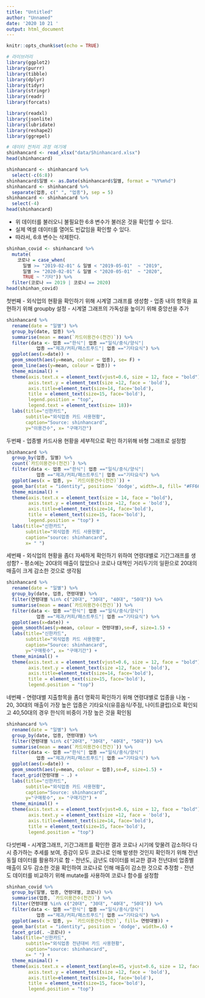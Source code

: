 ```yaml
---
title: "Untitled"
author: "Unnamed"
date: '2020 10 21 '
output: html_document
---
```


```r
knitr::opts_chunk$set(echo = TRUE)

# 라이브러리
library(ggplot2)
library(purrr)
library(tibble)
library(dplyr)
library(tidyr)
library(stringr)
library(readr)
library(forcats)

library(readxl)
library(jsonlite)
library(lubridate)
library(reshape2)
library(ggrepel)
```

```r
# 데이터 전처리 과정 여기에
shinhancard <- read_xlsx("data/Shinhancard.xlsx")
head(shinhancard)
```

```r
shinhancard <- shinhancard %>%
  select(-c(6:8))
shinhancard$일별 <- as.Date(shinhancard$일별, format = "%Y%m%d")
shinhancard <- shinhancard %>%
  separate(업종, c(" ", "업종"), sep = 5)
shinhancard <- shinhancard %>%
  select(-4)
head(shinhancard)
```

- 위 데이터를 불러오니 불필요한 6:8 변수가 불러온 것을 확인할 수 있다.
- 실제 엑셀 데이터를 열어도 빈값임을 확인할 수 있다.
- 따라서, 6:8 변수는 삭제한다.

```r
shinhan_covid <- shinhancard %>%
  mutate(
    코로나 = case_when(
      일별 >= "2019-02-01" & 일별 < "2019-05-01"  ~ "2019",
      일별 >= "2020-02-01" & 일별 < "2020-05-01"  ~ "2020",
      TRUE ~ "기타")) %>%
  filter(코로나 == 2019 | 코로나 == 2020)
head(shinhan_covid)
```

첫번째
-	외식업의 현황을 확인하기 위해 시계열 그래프를 생성함
-	업종 내의 항목을 표현하기 위해 groupby 설정
-	시계열 그래프의 가독성을 높이기 위해 중앙선을 추가

```r
shinhancard %>%
  rename(date = "일별") %>%  
  group_by(date, 업종) %>% 
  summarise(mean = mean(`카드이용건수(천건)`)) %>%  
  filter(data <- 업종 =="한식"| 업종 =="일식/중식/양식"| 
           업종 =="제과/커피/패스트푸드"| 업종 =="기타요식") %>%
  ggplot(aes(x=date)) + 
  geom_smooth(aes(y=mean, colour = 업종), se= F) +
  geom_line(aes(y=mean, colour = 업종)) + 
  theme_minimal() +
  theme(axis.text.x = element_text(vjust=0.6, size = 12, face = "bold"), 
        axis.text.y = element_text(size =12, face = 'bold'), 
        axis.title=element_text(size=14, face='bold'),
        title = element_text(size=15, face='bold'),
        legend.position = "top", 
        legend.text = element_text(size= 18))+
  labs(title="신한카드", 
       subtitle="외식업종 카드 사용현황", 
       caption="Source: shinhancard", 
       y="이용건수", x= "구매기간") 
```



두번째
-	업종별 카드사용 현황을 세부적으로 확인 하기위해 바형 그래프로 설정함

```r
shinhancard %>%
  group_by(업종, 일별) %>%
  count(`카드이용건수(천건)`) %>%
  filter(data <- 업종 =="한식"| 업종 =="일식/중식/양식"| 
           업종 =="제과/커피/패스트푸드"| 업종 =="기타요식") %>%
  ggplot(aes(x = 업종, y= `카드이용건수(천건)`)) + 
  geom_bar(stat = "identity", position= 'dodge', width=.8, fill= "#FF6666") +
  theme_minimal() +
  theme(axis.text.x = element_text(size = 14, face = "bold"), 
        axis.text.y = element_text(size =12, face = 'bold'), 
        axis.title=element_text(size=14, face='bold'),
        title = element_text(size=15, face='bold'),
        legend.position = "top") +
  labs(title="신한카드", 
       subtitle="외식업종 카드 사용현황", 
       caption="source: shinhancard",
       x= " ")
```



세번째
-	외식업의 현황을 좀더 자세하게 확인하기 위하여 연령대별로 기간그래프를 생성함?
-	평소에는 20대의 매출이 많았으나 코로나 대책인 거리두기의 일환으로 20대의 매출이 크게 감소한 것으로 생각됨

```r
shinhancard %>%
  rename(date = "일별") %>%  
  group_by(date, 업종, 연령대별) %>%  
  filter(연령대별 %in% c("20대", "30대", "40대", "50대")) %>%
  summarise(mean = mean(`카드이용건수(천건)`)) %>%
  filter(data <- 업종 =="한식"| 업종 =="일식/중식/양식"| 
           업종 =="제과/커피/패스트푸드"| 업종 =="기타요식") %>%
  ggplot(aes(x=date)) + 
  geom_smooth(aes(y=mean, colour = 연령대별),se=F, size=1.5) + 
  labs(title="신한카드", 
       subtitle="외식업종 카드 사용현황", 
       caption="Source: shinhancard", 
       y="구매횟수", x= "구매기간") + 
  theme_minimal() +
  theme(axis.text.x = element_text(vjust=0.6, size = 12, face = "bold"), 
        axis.text.y = element_text(size =12, face = 'bold'), 
        axis.title=element_text(size=14, face='bold'),
        title = element_text(size=15, face='bold'),
        legend.position = "top")
```



네번째
-	연령대별 지출항목을 좀더 명확히 확인하기 위해 연령대별로 업종을 나눔
-	20, 30대의 매출이 가장 높은 업종은 기타요식(유흥음식/주점, 나이트클럽)으로 확인되고 40,50대의 경우 한식의 비중이 가장 높은 것을 확인됨

```r
shinhancard %>%
  rename(date = "일별") %>%  
  group_by(date, 업종, 연령대별) %>%  
  filter(연령대별 %in% c("20대", "30대", "40대", "50대")) %>%
  summarise(mean = mean(`카드이용건수(천건)`)) %>%
  filter(data <- 업종 =="한식"| 업종 =="일식/중식/양식"| 
           업종 =="제과/커피/패스트푸드"| 업종 =="기타요식") %>%
  ggplot(aes(x=date)) + 
  geom_smooth(aes(y=mean, colour = 업종),se=F, size=1.5) + 
  facet_grid(연령대별 ~ .) + 
  labs(title="신한카드", 
       subtitle="외식업종 카드 사용현황", 
       caption="Source: shinhancard", 
       y="구매횟수", x= "구매기간") + 
  theme_minimal() +
  theme(axis.text.x = element_text(vjust=0.6, size = 12, face = "bold"), 
        axis.text.y = element_text(size =12, face = 'bold'), 
        axis.title=element_text(size=14, face='bold'),
        title = element_text(size=15, face='bold'),
        legend.position = "top")
```



다섯번째
-	시계열그래프, 기간그래프를 확인한 결과 코로나 시기에 맞물려 감소하다 다시 증가하는 추세를 보여, 증감이 모두 코로나로 인해 발생한 것인지 확인하기 위해 전년동월 데이터를 활용하기로 함
-	전년도, 금년도 데이터를 비교한 결과 전년대비 업종별 매출이 모두 감소한 것을 확인하여 코로나로 인해 매출이 감소한 것으로 추정함 
-	전년도 데이터를 비교하기 위해 mutate를 사용하여 코로나 함수를 설정함

```r
shinhan_covid %>%
  group_by(일별, 업종, 연령대별, 코로나) %>% 
  summarise(업종, `카드이용건수(천건)`) %>% 
  filter(연령대별 %in% c("20대", "30대", "40대", "50대")) %>%
  filter(data <- 업종 =="한식"| 업종 =="일식/중식/양식"| 
           업종 =="제과/커피/패스트푸드"| 업종 =="기타요식") %>% 
  ggplot(aes(x = 업종, y= `카드이용건수(천건)`, fill= 연령대별)) + 
  geom_bar(stat = "identity", position = 'dodge', width=.6) +
  facet_grid(. ~코로나) +
  labs(title="신한카드", 
       subtitle="외식업종 전년대비 카드 사용현황", 
       caption="source: shinhancard",
       x= " ") +
  theme_minimal() +
  theme(axis.text.x = element_text(angle=45, vjust=0.6, size = 12, face = "bold"), 
        axis.text.y = element_text(size =12, face = 'bold'), 
        axis.title=element_text(size=14, face='bold'),
        title = element_text(size=15, face='bold'),
        legend.position = "top")
```



